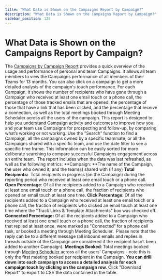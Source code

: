 ```yaml
---
title: "What Data is Shown on the Campaigns Report by Campaign?"
description: "What Data is Shown on the Campaigns Report by Campaign?"
sidebar_position: 125
---
```


# What Data is Shown on the Campaigns Report by Campaign?

The [Campaigns by Campaign Report](https://app.yesware.com/reports/by_campaign/#/campaigns/by_campaign) provides a quick overview of the usage and performance of personal and team Campaigns. It allows all team members to view the Campaigns performance of all members of their Teams for 13 months. You can also click on a campaign to get a more detailed analysis of the campaign's touch performance.
For each Campaign, it shows the number of recipients who have gone through a Campaign who received at least one email touch or a phone call, the percentage of those tracked emails that are opened, the percentage of those that have a link that has been clicked, and the percentage that receive a connection, as well as the total meetings booked through Meeting Scheduler across all the users of the campaign. This report is designed to help you understand Campaign activity and outcomes to improve how you and your team use Campaigns for prospecting and follow-up, by comparing what’s working or not working.
Use the "Search" function to find a Campaign, all the campaigns owned by a specific teammate, or all the Campaigns shared with a specific team, and use the date filter to see a specific time frame. This information can be easily sorted for more deliberate searching to compare successful Campaigns engagement across an entire team. 
The report includes when the data was last refreshed, as well as the following metrics:
**Campaign: **The name of the Campaign, the user who owned it, and the team(s) shared with (if any)
**Total Recipients:**  Total recipients in progress (on the Campaign) during the reporting period who received at least one email touch or a phone call.
**Open Percentage**: Of all the recipients added to a Campaign who received at least one email touch or a phone call, the fraction of recipients who opened an email touch at least one time.
**Click Percentage**: Of all the recipients added to a Campaign who received at least one email touch or a phone call, the fraction of recipients who clicked an email touch at least one time where the "Track Links &amp; Template Attachments" box was checked off.
**Connected Percentage:** Of all the recipients added to a Campaign who received at least one email touch or a phone call, the fraction of recipients that replied at least once, were marked as "Connected" for a phone call task, or booked a meeting through Meeting Scheduler.  Please note that the reply can be to a different message (all inbound emails and replies in threads outside of the Campaign are considered if the recipient hasn’t been added to another Campaign).
**Meetings Booked**: Total meetings booked through [Meeting Scheduler ](https://app.yesware.com/meeting_scheduler)across all the users' Campaigns - note this is only the first meeting booked per recipient in the Campaign.
**You can drill down into each campaign to access a detailed analysis for each campaign touch by clicking on the campaign row.**
Click "Download Report" to export to CSV the data contained in the table.